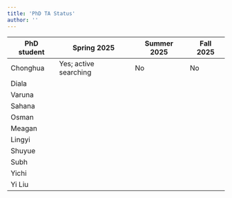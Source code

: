 ```yaml
---
title: 'PhD TA Status'
author: ''
---
```


| PhD student  | Spring 2025            | Summer 2025 | Fall 2025 |
|--------------|------------------------|-------------|-----------|
| Chonghua     | Yes; active searching  | No          | No        |
| Diala        |                        |             |           |
| Varuna
| Sahana
| Osman
| Meagan
| Lingyi
| Shuyue
| Subh
| Yichi
| Yi Liu
